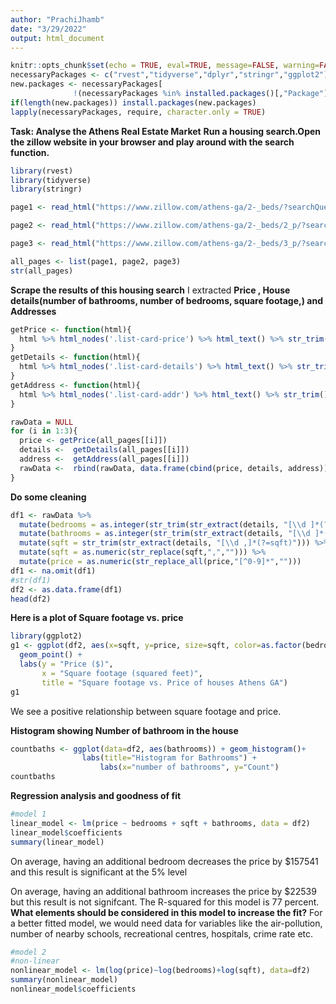 ```yaml
---
author: "PrachiJhamb"
date: "3/29/2022"
output: html_document
---
```


```r
knitr::opts_chunk$set(echo = TRUE, eval=TRUE, message=FALSE, warning=FALSE, fig.height=4)
necessaryPackages <- c("rvest","tidyverse","dplyr","stringr","ggplot2")
new.packages <- necessaryPackages[
              !(necessaryPackages %in% installed.packages()[,"Package"])]
if(length(new.packages)) install.packages(new.packages)
lapply(necessaryPackages, require, character.only = TRUE)
```
**Task: Analyse the Athens Real Estate Market**
**Run a housing search.Open the zillow website in your browser and play around with the search function.**

```r
library(rvest)
library(tidyverse)
library(stringr)

page1 <- read_html("https://www.zillow.com/athens-ga/2-_beds/?searchQueryState=%7B%22usersSearchTerm%22%3A%22Athens%2C%20GA%22%2C%22mapBounds%22%3A%7B%22west%22%3A-83.63818270019532%2C%22east%22%3A-83.16439729980469%2C%22south%22%3A33.76266117514294%2C%22north%22%3A34.1533615364639%7D%2C%22mapZoom%22%3A11%2C%22regionSelection%22%3A%5B%7B%22regionId%22%3A23534%2C%22regionType%22%3A6%7D%5D%2C%22isMapVisible%22%3Atrue%2C%22filterState%22%3A%7B%22beds%22%3A%7B%22min%22%3A2%7D%2C%22ah%22%3A%7B%22value%22%3Atrue%7D%2C%22sort%22%3A%7B%22value%22%3A%22globalrelevanceex%22%7D%2C%22auc%22%3A%7B%22value%22%3Atrue%7D%2C%22fsbo%22%3A%7B%22value%22%3Atrue%7D%7D%2C%22isListVisible%22%3Atrue%7D")

page2 <- read_html("https://www.zillow.com/athens-ga/2-_beds/2_p/?searchQueryState=%7B%22usersSearchTerm%22%3A%22Athens%2C%20GA%22%2C%22mapBounds%22%3A%7B%22west%22%3A-83.63818270019532%2C%22east%22%3A-83.16439729980469%2C%22south%22%3A33.76266117514294%2C%22north%22%3A34.1533615364639%7D%2C%22mapZoom%22%3A11%2C%22regionSelection%22%3A%5B%7B%22regionId%22%3A23534%2C%22regionType%22%3A6%7D%5D%2C%22isMapVisible%22%3Atrue%2C%22filterState%22%3A%7B%22beds%22%3A%7B%22min%22%3A2%7D%2C%22ah%22%3A%7B%22value%22%3Atrue%7D%2C%22sort%22%3A%7B%22value%22%3A%22globalrelevanceex%22%7D%2C%22auc%22%3A%7B%22value%22%3Atrue%7D%2C%22fsbo%22%3A%7B%22value%22%3Atrue%7D%7D%2C%22isListVisible%22%3Atrue%2C%22pagination%22%3A%7B%22currentPage%22%3A2%7D%7D")

page3 <- read_html("https://www.zillow.com/athens-ga/2-_beds/3_p/?searchQueryState=%7B%22usersSearchTerm%22%3A%22Athens%2C%20GA%22%2C%22mapBounds%22%3A%7B%22west%22%3A-83.63818270019532%2C%22east%22%3A-83.16439729980469%2C%22south%22%3A33.76266117514294%2C%22north%22%3A34.1533615364639%7D%2C%22mapZoom%22%3A11%2C%22regionSelection%22%3A%5B%7B%22regionId%22%3A23534%2C%22regionType%22%3A6%7D%5D%2C%22isMapVisible%22%3Atrue%2C%22filterState%22%3A%7B%22beds%22%3A%7B%22min%22%3A2%7D%2C%22ah%22%3A%7B%22value%22%3Atrue%7D%2C%22sort%22%3A%7B%22value%22%3A%22globalrelevanceex%22%7D%2C%22auc%22%3A%7B%22value%22%3Atrue%7D%2C%22fsbo%22%3A%7B%22value%22%3Atrue%7D%7D%2C%22isListVisible%22%3Atrue%2C%22pagination%22%3A%7B%22currentPage%22%3A3%7D%7D")

all_pages <- list(page1, page2, page3)
str(all_pages)  
```
**Scrape the results of this housing search**
I extracted **Price , House details(number of bathrooms, number of bedrooms, square footage,) and Addresses**
```r
getPrice <- function(html){ 
  html %>% html_nodes('.list-card-price') %>% html_text() %>% str_trim()
}
getDetails <- function(html){ 
  html %>% html_nodes('.list-card-details') %>% html_text() %>% str_trim()
}
getAddress <- function(html){ 
  html %>% html_nodes('.list-card-addr') %>% html_text() %>% str_trim()
}

rawData = NULL
for (i in 1:3){
  price <- getPrice(all_pages[[i]])
  details <-  getDetails(all_pages[[i]])
  address <-  getAddress(all_pages[[i]])
  rawData <-  rbind(rawData, data.frame(cbind(price, details, address)))
}

```
**Do some cleaning**

```r
df1 <- rawData %>%
  mutate(bedrooms = as.integer(str_trim(str_extract(details, "[\\d ]*(?=bds)")))) %>%
  mutate(bathrooms = as.integer(str_trim(str_extract(details, "[\\d ]*(?=ba)")))) %>%
  mutate(sqft = str_trim(str_extract(details, "[\\d ,]*(?=sqft)"))) %>%
  mutate(sqft = as.numeric(str_replace(sqft,",",""))) %>%
  mutate(price = as.numeric(str_replace_all(price,"[^0-9]*","")))
df1 <- na.omit(df1)
#str(df1)
df2 <- as.data.frame(df1)
head(df2)
```
**Here is a  plot of Square footage vs. price**
```r
library(ggplot2)
g1 <- ggplot(df2, aes(x=sqft, y=price, size=sqft, color=as.factor(bedrooms))) + 
  geom_point() +
  labs(y = "Price ($)",
       x = "Square footage (squared feet)",
       title = "Square footage vs. Price of houses Athens GA")
g1
```
We see a positive relationship between square footage and price. 


**Histogram showing Number of bathroom in the house**
```r
countbaths <- ggplot(data=df2, aes(bathrooms)) + geom_histogram()+
                labs(title="Histogram for Bathrooms") +
                    labs(x="number of bathrooms", y="Count")
countbaths
```
**Regression analysis and goodness of fit**
```r
#model 1
linear_model <- lm(price ~ bedrooms + sqft + bathrooms, data = df2)
linear_model$coefficients
summary(linear_model)
```
On average, having an additional bedroom decreases the price by $157541 and this result is significant at the 5% level

On average, having an additional bathroom increases the price by $22539 but this result is not signifcant.
The R-squared for this model is 77 percent. 
**What elements should be considered in this model to increase the fit?**
For a better fitted model, we would need data for variables like the air-pollution, number of nearby schools, recreational centres, hospitals, crime rate etc.

```r
#model 2
#non-linear 
nonlinear_model <- lm(log(price)~log(bedrooms)+log(sqft), data=df2)
summary(nonlinear_model)
nonlinear_model$coefficients
```

